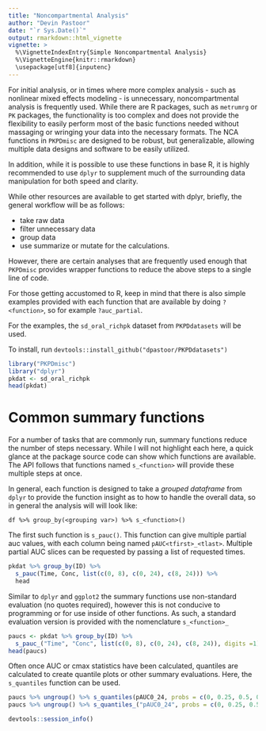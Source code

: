 ```yaml
---
title: "Noncompartmental Analysis"
author: "Devin Pastoor"
date: "`r Sys.Date()`"
output: rmarkdown::html_vignette
vignette: >
  %\VignetteIndexEntry{Simple Noncompartmental Analysis}
  %\VignetteEngine{knitr::rmarkdown}
  \usepackage[utf8]{inputenc}
---
```


For initial analysis, or in times where more complex analysis - such as nonlinear mixed effects
modeling - is unnecessary, noncompartmental analysis is frequently used. While there are R packages, such as `metrumrg` or `PK` packages, the functionality is too complex and does not provide the flexibility to easily perform most of the basic functions needed without massaging or wringing your data into the necessary formats. The NCA functions in `PKPDmisc` are designed to be robust, but generalizable, allowing multiple data designs and software to be easily utilized.

In addition, while it is possible to use these functions in base R, it is highly recommended to use `dplyr` to supplement much of the surrounding data manipulation for both speed and clarity.

While other resources are available to get started with dplyr, briefly, the general workflow will be as follows:

* take raw data
* filter unnecessary data
* group data
* use summarize or mutate for the calculations.

However, there are certain analyses that are frequently used enough that `PKPDmisc` provides wrapper functions to reduce the above steps to a single line of code.

For those getting accustomed to R, keep in mind that there is also simple examples provided with each function that are available by doing `?<function>`, so for example `?auc_partial`.

For the examples, the `sd_oral_richpk` dataset from `PKPDdatasets` will be used.

To install, run `devtools::install_github("dpastoor/PKPDdatasets")`

```r
library("PKPDmisc")
library("dplyr")
pkdat <- sd_oral_richpk
head(pkdat)
```

# Common summary functions
For a number of tasks that are commonly run, summary functions reduce the number of steps necessary. While I will not highlight each here, a quick glance at the package source code can show which functions are available. The API follows that functions named `s_<function>` will provide these multiple steps at once. 

In general, each function is designed to take a *grouped dataframe* from `dplyr` to provide the function insight as to how to handle the overall data, so in general the analysis will will look like:

```
df %>% group_by(<grouping var>) %>% s_<function>()
```

The first such function is `s_pauc()`. This function can give multiple partial auc values, with each column being named `pAUC<tfirst>_<tlast>`. Multiple partial AUC slices can be requested by passing a list of requested times.

```r
pkdat %>% group_by(ID) %>% 
  s_pauc(Time, Conc, list(c(0, 8), c(0, 24), c(8, 24))) %>%
  head
```

Similar to `dplyr` and `ggplot2` the summary functions use non-standard evaluation (no quotes required), however this is not conducive to programming or for use inside of other functions. As such, a standard evaluation version is provided with the nomenclature `s_<function>_`

```r
paucs <- pkdat %>% group_by(ID) %>% 
  s_pauc_("Time", "Conc", list(c(0, 8), c(0, 24), c(8, 24)), digits =1)
head(paucs)
```


Often once AUC or cmax statistics have been calculated, quantiles are calculated to create quantile plots or other summary evaluations. Here, the `s_quantiles` function can be used.


```r
paucs %>% ungroup() %>% s_quantiles(pAUC0_24, probs = c(0, 0.25, 0.5, 0.75, 1))
paucs %>% ungroup() %>% s_quantiles_("pAUC0_24", probs = c(0, 0.25, 0.5, 0.75, 1))
```

```r
devtools::session_info()
```
